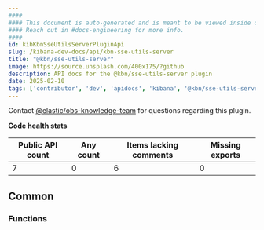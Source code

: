 ```yaml
---
####
#### This document is auto-generated and is meant to be viewed inside our experimental, new docs system.
#### Reach out in #docs-engineering for more info.
####
id: kibKbnSseUtilsServerPluginApi
slug: /kibana-dev-docs/api/kbn-sse-utils-server
title: "@kbn/sse-utils-server"
image: https://source.unsplash.com/400x175/?github
description: API docs for the @kbn/sse-utils-server plugin
date: 2025-02-10
tags: ['contributor', 'dev', 'apidocs', 'kibana', '@kbn/sse-utils-server']
---
```




Contact [@elastic/obs-knowledge-team](https://github.com/orgs/elastic/teams/obs-knowledge-team) for questions regarding this plugin.

**Code health stats**

| Public API count  | Any count | Items lacking comments | Missing exports |
|-------------------|-----------|------------------------|-----------------|
| 7 | 0 | 6 | 0 |

## Common

### Functions
<DocDefinitionList data={kbnSseUtilsServerObj.common.functions}/>

